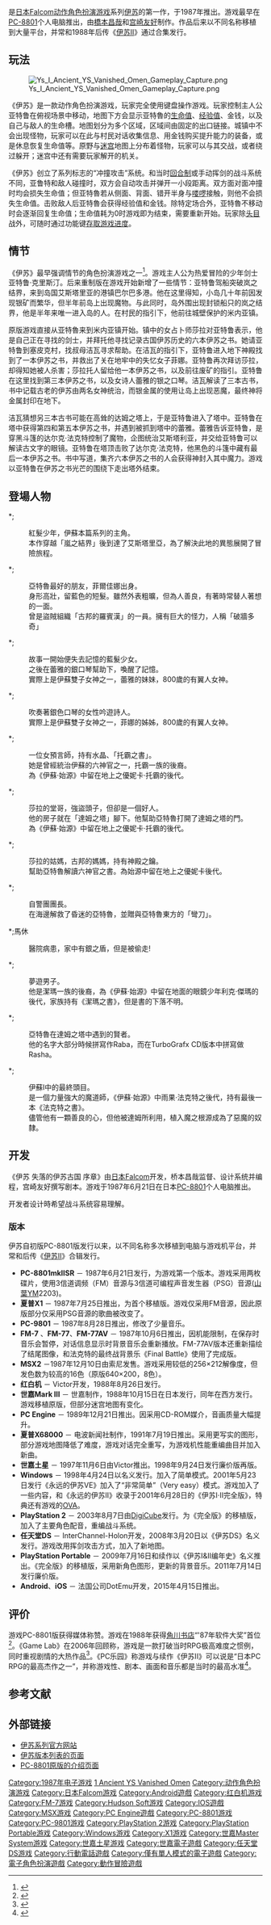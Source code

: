 {{refimprove|time=2015-06-11T14:49:42+00:00}}

{{NoteTA
| G1=Games
}}
{{Infobox VG
| title = 伊苏 失落的伊苏古国 序章
| japanese = イース Ancient YS Vanished Omen
| english = Ys: The Vanished Omens
| image =
| caption =
| developer = {{Infobox VG/C| [[日本Falcom|日本Falcom]] | '''红白机'''<br />Victor<br />'''世嘉Mark III'''<br />[[世嘉|世嘉]]<br />'''PC Engine'''<br />[[Hudson_Soft|Hudson Soft]]<br />'''Sharp X68000'''<br />电波新闻社<br />'''任天堂DS'''<br />InterChannel-Holon<br />'''Android'''、'''iOS'''<br />DotEmu }}
| publisher = {{Infobox VG/C| 日本Falcom | '''MSX2'''{{vgrelease|JP|索尼}}'''世嘉土星'''{{Vgrelease|JP|Victor}}'''PlayStation 2'''{{Vgrelease|JP|[[Digicube|Digicube]]}} }}
| series = [[伊苏系列|伊苏系列]]
| director = [[桥本昌哉|桥本昌哉]]
| producer = 加藤正幸
| designer = 桥本昌哉
| writer = [[宫崎友好|宫崎友好]]
| programmer = 桥本昌哉
| artist = {{spml|山根朝郎|古代彩乃}}
| composer = {{spml|[[古代祐三|古代祐三]]|石川三惠子}}
| platforms = {{spml|[[PC-8801|PC-8801]]|[[夏普X1|夏普X1]]|[[FM-7|FM-7]]|FM-77|FM-77AV|[[MSX|MSX]]2|[[红白机|红白机]]|[[世嘉Mark_III|世嘉Mark III]]|[[PC_Engine|PC Engine]]|[[夏普X68000|夏普X68000]]|[[世嘉土星|世嘉土星]]|[[Windows|Windows]]|[[PlayStation_2|PlayStation 2]]|[[移动电话|移动电话]]|[[任天堂DS|任天堂DS]]|[[PlayStation_Portable|PlayStation Portable]]|[[Android|Android]]|[[iOS|iOS]]}}
| released = 1987年6月21日
| genre = [[動作角色扮演遊戲|动作角色扮演]]
| modes = [[单人电子游戏|单人]]
}}

{{vgname|伊苏 失落的伊苏古国 序章|ja=イース Ancient YS Vanished Omen|en=Ys: The Vanished Omens|diff=yes|通称“'''伊苏I'''”}}是[[日本Falcom|日本Falcom]][[动作角色扮演游戏|动作角色扮演游戏]]系列[[伊苏系列|伊苏]]的第一作，于1987年推出。游戏最早在[[PC-8801|PC-8801]]个人电脑推出，由[[橋本昌哉|橋本昌哉]]和[[宫崎友好|宫崎友好]]制作。作品后来以不同名称移植到大量平台，并常和1988年后传《[[伊苏II|伊苏II]]》通过合集发行。

== 玩法 ==
[[File:Ys_I_Ancient_YS_Vanished_Omen_Gameplay_Capture.png|thumb]]

《伊苏》是一款动作角色扮演游戏，玩家完全使用键盘操作游戏。玩家控制主人公亚特鲁在俯视场景中移动，地图下方会显示亚特魯的[[生命值|生命值]]、[[经验值|经验值]]、金钱，以及自己与敌人的生命槽。地图划分为多个区域，区域间由固定的出口链接。城镇中不会出现怪物，玩家可以在此与村民对话收集信息、用金钱购买提升能力的装备，或是休息恢复生命值等。原野与[[迷宫_(电子游戏)|迷宫]]地图上分布着怪物，玩家可以与其交战，或者绕过躲开；迷宫中还有需要玩家解开的机关。

《伊苏》创立了系列标志的“冲撞攻击”系统。和当时[[回合制|回合制]]或手动挥剑的战斗系统不同，亚鲁特和敌人碰撞时，双方会自动攻击并弹开一小段距离。双方面对面冲撞时均会损失生命值；但亚特魯若从侧面、背面、错开半身与[[喽啰|喽啰]]接触，则他不会损失生命值。击败敌人后亚特魯会获得经验值和金钱。除特定场合外，亚特魯不移动时会逐渐回复生命值；生命值耗为0时游戏即为结束，需要重新开始。玩家除[[头目_(电子游戏)|头目]]战外，可随时通过功能键[[游戏存档|存取游戏进度]]。

== 情节 ==

《伊苏》最早强调情节的角色扮演游戏之一<ref>{{cite web|title=Ys Series|url=http://www.falcom.com/licence/character/ys_e.html|publisher=[[日本Falcom|Nihon Falcom]]|accessdate=23 April 2012|archive-url=https://www.webcitation.org/6AxjC4YG3?url=http://www.falcom.com/licence/character/ys_e.html|archive-date=2012-09-26|dead-url=yes}}</ref>。游戏主人公为热爱冒险的少年剑士亚特鲁·克里斯汀。后来重制版在游戏开始新增了一些情节：亚特鲁驾船突破岚之结界，来到岛国艾斯塔里亚的港镇巴尔巴多港。他在这里得知，小岛几十年前因发现银矿而繁华，但半年前岛上出现魔物。与此同时，岛外围出现封锁船只的岚之结界，他是半年来唯一进入岛的人。在村民的指引下，他前往城壁保护的米内亚镇。

原版游戏直接从亚特魯来到米内亚镇开始。镇中的女占卜师莎拉对亚特鲁表示，他是自己正在寻找的剑士，并拜托他寻找记录古国伊苏历史的六本伊苏之书。她请亚特鲁到塞皮克村，找叔母洁瓦寻求帮助。在洁瓦的指引下，亚特鲁进入地下神殿找到了一本伊苏之书，并救出了关在地牢中的失忆女子菲娜。亚特鲁再次拜访莎拉，却得知她被人杀害；莎拉托人留给他一本伊苏之书，以及前往废矿的指引。亚特鲁在这里找到第三本伊苏之书，以及女诗人蕾雅的银之口琴。洁瓦解读了三本古书，书中记载古老的伊苏由两名女神统治，而银金属的使用让岛上出现恶魔，最终神将金属封印在地下。

洁瓦猜想另三本古书可能在高耸的达姆之塔上，于是亚特鲁进入了塔中。亚特鲁在塔中获得第四和第五本伊苏之书，并遇到被抓到塔中的蕾雅。蕾雅告诉亚特鲁，是穿黑斗篷的达尔克·法克特控制了魔物，企图统治艾斯塔利亚，并交给亚特鲁可以解读古文字的眼镜。亚特鲁在塔顶击败了达尔克·法克特，他黑色的斗篷中藏有最后一本伊苏之书。书中写道，集齐六本伊苏之书的人会获得神封入其中魔力。游戏以亚特鲁在伊苏之书光芒的围绕下走出塔外结束。

==登場人物==
*;{{nihongo|亞特鲁·克里斯汀|アドル・クリスティン|Adol Christin|}}
:紅髮少年，伊蘇本篇系列的主角。
:本作穿越「嵐之結界」後到達了艾斯塔里亞，為了解決此地的異態展開了冒險旅程。

*;{{nihongo|多奇|ドギ|Dogi|}}
:亞特魯最好的朋友，菲爾佳娜出身。
:身形高壯，留藍色的短髮。雖然外表粗曠，但為人善良，有著時常替人著想的一面。
:曾是盜賊組織「古邦的羅賓漢」的一員。擁有巨大的怪力，人稱「破牆多奇」

*;{{nihongo|菲娜|フィーナ|Feena|}}
:故事一開始便失去記憶的藍髮少女。
:之後在蕾雅的銀口琴幫助下，喚醒了記憶。
:實際上是伊蘇雙子女神之一，蕾雅的妹妹，800歲的有翼人女神。

*;{{nihongo|蕾雅|レア|Reah|}}
:吹奏著銀色口琴的女性吟遊詩人。
:實際上是伊蘇雙子女神之一，菲娜的姊姊，800歲的有翼人女神。

*;{{nihongo|莎拉·托霸|サラ・トバ|Sarah Tovah|}}
:一位女預言師，持有水晶、「托霸之書」。
:她是曾經統治伊蘇的六神官之一，托霸一族的後裔。
:為《伊蘇·始源》中留在地上之優妮卡·托霸的後代。

*;{{nihongo|古邦·托霸|ゴ－バン・トバ|Goban Tovah|}}
:莎拉的堂哥，強盜頭子，但卻是一個好人。
:他的房子就在「達姆之塔」腳下。他幫助亞特魯打開了達姆之塔的門。
:為《伊蘇·始源》中留在地上之優妮卡·托霸的後代。

*;{{nihongo|潔瓦·托霸|ジェバ・トバ|Jeuah Tovah|}}
:莎拉的姑媽，古邦的媽媽，持有神殿之鑰。
:幫助亞特魯解讀六神官之書。為始源中留在地上之優妮卡後代。

*;{{nihongo|斯拉夫|スラフ|Slaghf|}}
:自警團團長。
:在海邊解救了昏迷的亞特魯，並贈與亞特魯東方的「彎刀」。

*;馬休
: 醫院病患，家中有銀之盾，但是被偷走!

*;{{nihongo|盧達·潔瑪|ルタ・ジェンマ|Luther Gemma|}}
:夢遊男子。
:他是潔瑪一族的後裔，為《伊蘇·始源》中留在地面的眼鏡少年利克·傑瑪的後代，家族持有《潔瑪之書》，但是書的下落不明。

*;{{nihongo|拉瓦|ラーバ|}}
:亞特魯在達姆之塔中遇到的賢者。
:他的名字大部分時候拼寫作Raba，而在TurboGrafx CD版本中拼寫做Rasha。

*;{{nihongo|達爾克·法克特|ダルク・ファクト|Dark Fukt|}}
:伊蘇I中的最終頭目。
:是一個力量強大的魔道師，《伊蘇·始源》中雨果·法克特之後代，持有最後一本《法克特之書》。
:儘管他有一顆善良的心，但他被達姆所利用，植入魔之根源成為了惡魔的奴隸。

== 开发 ==

《伊苏 失落的伊苏古国 序章》由[[日本Falcom|日本Falcom]]开发，桥本昌哉监督、设计系统并编程，宫崎友好撰写剧本。游戏于1987年6月21日在日本[[PC-8801|PC-8801]]个人电脑推出。

开发者设计時希望战斗系统容易理解。

=== 版本 ===
{{VG release table
| 1 = PC-8801 | 1A = 1987年
| 2 = 夏普X1 | 2A = 1987年
| 3 = FM-7、FM-77、FM-77AV | 3A = 1987年
| 4 = MSX2 | 4A = 1987年
| 5 = 红白机 | 5A = 1988年
| 6 = 世嘉Mark III | 6A = 1988年 | 6B = 1988年 | 6C = 1988年
| 7 = PC Engine | 7A = 1989年
| 8 = 夏普X68000 | 8A = 1991年
| 9 = 世嘉土星 | 9A = 1997年
| 10 = Windows | 10A = 2001年
| 11 = PlayStation 2 | 11A = 2003年
| 12 = 移动电话 | 12A = 2005年
| 13 = 任天堂DS | 13A = 2008年
| 14 = PlayStation Portable | 14A = 2009年
| 15 = Android、iOS | 15W = 2015年
}}

伊苏自初版PC-8801版发行以来，以不同名称多次移植到电脑与游戏机平台，并常和后传《[[伊苏II|伊苏II]]》合辑发行。

* '''PC-8801mkIISR''' － 1987年6月21日发行，为游戏第一个版本。游戏采用两枚碟片，使用3信道调频（FM）音源与3信道可编程声音发生器（PSG）音源([[山葉|山葉]]YM2203)。
* '''夏普X1''' － 1987年7月25日推出，为首个移植版。游戏仅采用FM音源，因此原版部分仅采用PSG音源的歌曲被改变了。
* '''PC-9801''' － 1987年8月28日推出，修改了少量音乐。
* '''FM-7''' 、'''FM-77'''、'''FM-77AV''' － 1987年10月6日推出，因机能限制，在保存时音乐会暂停，对话信息显示时背景音乐会重新播放。FM-77AV版本还重新描绘了结尾图像，和法克特的最终战背景乐《Final Battle》使用了完成版。
* '''MSX2''' －1987年12月10日由索尼发售。游戏采用较低的256×212解像度，但发色数为较高的16色（原版640×200，8色）。
* '''红白机''' － Victor开发，1988年8月26日发行。
* '''世嘉Mark III''' － 世嘉制作，1988年10月15日在日本发行，同年在西方发行。游戏移植原版，但部分迷宫地图有变化。
* '''PC Engine''' － 1989年12月21日推出。因采用CD-ROM媒介，音画质量大幅提升。
* '''夏普X68000''' － 电波新闻社制作，1991年7月19日推出。采用更写实的图形，部分游戏地图降低了难度，游戏对话完全重写，为游戏机性能重编曲目并加入新曲。
* '''世嘉土星''' － 1997年11月6日由Victor推出。1998年9月24日发行廉价版再版。
* '''Windows''' － 1998年4月24日以{{nihongo|“永远的伊苏”|イース エターナル|Ys Eternal}}名义发行。加入了简单模式。2001年5月23日发行《永远的伊苏VE》加入了“非常简单”（Very easy）模式。游戏加入了一些内容，和《永远的伊苏II》收录于2001年6月28日的《伊苏I·II完全版》，特典还有游戏的[[OVA|OVA]]。
* '''PlayStation 2''' － 2003年8月7日由[[DigiCube|DigiCube]]发行。为《完全版》的移植版，加入了主要角色配音，重编战斗系统。
* '''任天堂DS''' － InterChannel-Holon开发，2008年3月20日以《伊苏DS》名义发行。游戏改用挥剑攻击方式，加入了新地图。
* '''PlayStation Portable''' － 2009年7月16日和续作以《伊苏I&II编年史》名义推出。《完全版》的移植版，采用新角色图形，更新的背景音乐。2011年7月14日发行廉价版。
* '''Android'''、'''iOS''' － 法国公司DotEmu开发，2015年4月15日推出。

== 评价 ==

游戏PC-8801版获得媒体称赞。游戏在1988年获得[[角川书店|角川书店]]“'87年软件大奖”首位<ref>{{cite web|title=ファルコム会社案内|url=http://www.falcom.co.jp/kaisya/history/history_80.html|website=falcom.co.jp|publisher=Nihon Falcom Corp.|accessdate=2015-06-09|language=ja|archive-url=https://web.archive.org/web/20161231000930/http://www.falcom.co.jp/kaisya/history/history_80.html|archive-date=2016-12-31|dead-url=yes}}</ref>。《Game Lab》在2006年回顾称，游戏是一款打破当时RPG极高难度之惯例，同时重视剧情的大热作品<ref>{{cite journal|journal=ゲームラボ|date=2006-09-16|issue=134|publisher=三才ブックス|language=ja}}</ref>。《PC乐园》称游戏与续作《伊苏II》可以说是“日本PC RPG的最高杰作之一”，并称游戏性、剧本、画面和音乐都是当时的最高水准<ref>{{cite book|title=パソコンパラダイス Strage Vol.3|date=2002-01|publisher=メディアックス|isbn=978-4896138986|language=ja}}</ref>。

== 参考文献 ==
{{Reflist}}

== 外部链接 ==
* [http://www.falcom.co.jp/ys_portal/index.html 伊苏系列官方网站] {{Wayback|url=http://www.falcom.co.jp/ys_portal/index.html |date=20171108065500 }} {{ja icon}}
* [https://web.archive.org/web/20110704020607/http://www32.ocn.ne.jp/~shuji/yslist.htm 伊苏版本列表的页面] {{ja icon}}
* [https://web.archive.org/web/20150524062946/http://homepage3.nifty.com/garakuta-dou/kannsou277.html PC-8801原版的介绍页面] {{ja icon}}

{{伊苏系列}}

{{DEFAULTSORT:Ys 1, Ancient YS Vanished Omen}}
[[Category:1987年电子游戏|Category:1987年电子游戏]]
[[Category:伊苏系列|1 Ancient YS Vanished Omen]]
[[Category:动作角色扮演游戏|Category:动作角色扮演游戏]]
[[Category:日本Falcom游戏|Category:日本Falcom游戏]]
[[Category:Android遊戲|Category:Android遊戲]]
[[Category:红白机游戏|Category:红白机游戏]]
[[Category:FM-7游戏|Category:FM-7游戏]]
[[Category:Hudson_Soft游戏|Category:Hudson Soft游戏]]
[[Category:IOS遊戲|Category:IOS遊戲]]
[[Category:MSX游戏|Category:MSX游戏]]
[[Category:PC_Engine遊戲|Category:PC Engine遊戲]]
[[Category:PC-8801游戏|Category:PC-8801游戏]]
[[Category:PC-9801游戏|Category:PC-9801游戏]]
[[Category:PlayStation_2游戏|Category:PlayStation 2游戏]]
[[Category:PlayStation_Portable游戏|Category:PlayStation Portable游戏]]
[[Category:Windows游戏|Category:Windows游戏]]
[[Category:X1游戏|Category:X1游戏]]
[[Category:世嘉Master_System游戏|Category:世嘉Master System游戏]]
[[Category:世嘉土星游戏|Category:世嘉土星游戏]]
[[Category:世嘉電子遊戲|Category:世嘉電子遊戲]]
[[Category:任天堂DS游戏|Category:任天堂DS游戏]]
[[Category:行動電話遊戲|Category:行動電話遊戲]]
[[Category:僅有單人模式的電子遊戲|Category:僅有單人模式的電子遊戲]]
[[Category:電子角色扮演遊戲|Category:電子角色扮演遊戲]]
[[Category:動作冒險遊戲|Category:動作冒險遊戲]]